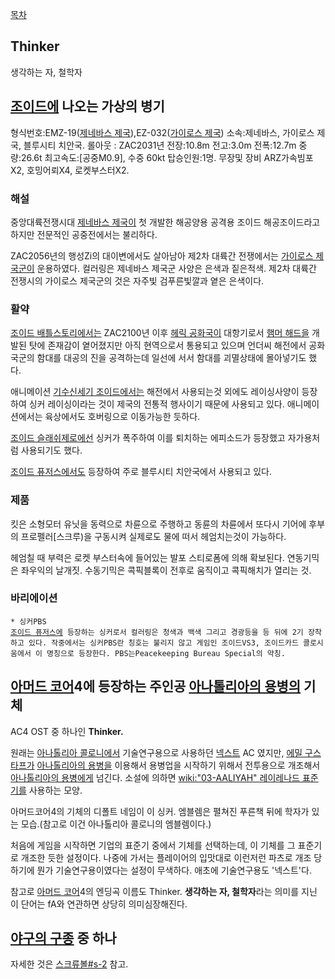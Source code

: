 [[목차]]
== Thinker ==
생각하는 자, 철학자

== [[조이드]]에 나오는 가상의 병기 ==
형식번호:EMZ-19([[제네바스 제국]]),EZ-032([[가이로스 제국]]) 소속:제네바스, 가이로스 제국, 블루시티 치안국.
롤아웃 : ZAC2031년 전장:10.8m 전고:3.0m 전폭:12.7m 중량:26.6t 최고속도:[공중M0.9], 수중 60kt 탑승인원:1명.
무장및 장비
ARZ가속빔포X2, 호밍어뢰X4, 로켓부스터X2.

=== 해설 ===
중앙대륙전쟁시대 [[제네바스 제국]]이 첫 개발한 해공양용 공격용 조이드 해공조이드라고 하지만 전문적인 공중전에서는 불리하다.

ZAC2056년의 행성Zi의 대이변에서도 살아남아 제2차 대륙간 전쟁에서는 [[가이로스 제국]]군이 운용하였다. 컬러링은 제네바스 제국군 사양은 은색과 짙은적색. 제2차 대륙간 전쟁시의 가이로스 제국군의 것은 자주빛 검푸른빛깔과 옅은 은색이다.

=== 활약 ===
[[조이드 배틀스토리]]에서는 ZAC2100년 이후 [[헤릭 공화국]]이 대항기로서 [[햄머 해드]]을 개발된 탓에 존재감이 옅어졌지만 아직 현역으로서 통용되고 있으며 언더씨 해전에서 공화국군의 함대를 대공의 진을 공격하는데 일선에 서서 함대를 괴멸상태에 몰아넣기도 했다.

애니메이션 [[기수신세기 조이드]]에서는 해전에서 사용되는것 외에도 레이싱사양이 등장하여 싱커 레이싱이라는 것이 제국의 전통적 행사이기 때문에 사용되고 있다. 애니메이션에서는 육상에서도 호버링으로 이동가능한 듯하다.

[[조이드 슬래쉬제로]]에선 싱커가 폭주하여 이를 퇴치하는 에피소드가 등장했고 자가용처럼 사용되기도 했다.

[[조이드 퓨저스]]에서도 등장하여 주로 블루시티 치안국에서 사용되고 있다.

=== 제품 ===
킷은 소형모터 유닛을 동력으로 차륜으로 주행하고 동륜의 차륜에서 또다시 기어에 후부의 프로펠러[스크루)을 구동시켜 실제로도 물에 떠서 헤엄치는것이 가능하다.

헤엄칠 때 부력은 로켓 부스터속에 들어있는 발포 스티로폼에 의해 확보된다. 연동기믹은 좌우익의 날개짓. 수동기믹은 콕픽블록이 전후로 움직이고 콕픽해치가 열리는 것.

=== 바리에이션 ===
 * 싱커PBS
 [[조이드 퓨저스]]에 등장하는 싱커로서 컬러링은 청색과 백색 그리고 경광등을 등 뒤에 2기 장착하고 있다. 작중에서는 싱커PBS란 칭호는 불리지 않고 게임인 조이드VS3, 조이드카드 콜로시움에서 이 명칭으로 등장한다. PBS는Peacekeeping Bureau Special의 약칭.


== [[아머드 코어]]4에 등장하는 주인공 [[아나톨리아의 용병]]의 기체 ==
{{{#!html
<object width="640" height="385"><param name="movie" value="http://www.youtube.com/v/JZcJ-Gc2NAc&color1=0xb1b1b1&color2=0xd0d0d0&hl=ko_KR&feature=player_embedded&fs=1"></param><param name="allowFullScreen" value="true"></param><param name="allowScriptAccess" value="always"></param><embed src="http://www.youtube.com/v/JZcJ-Gc2NAc&color1=0xb1b1b1&color2=0xd0d0d0&hl=ko_KR&feature=player_embedded&fs=1" type="application/x-shockwave-flash" allowfullscreen="true" allowScriptAccess="always" width="640" height="385"></embed></object>
}}}
AC4 OST 중 하나인 '''Thinker.'''

원래는 [[아나톨리아 콜로니]]에서 기술연구용으로 사용하던 [[넥스트]] AC 였지만, [[에밀 구스타프]]가 [[아나톨리아의 용병]]을 이용해서 용병업을 시작하기 위해서 전투용으로 개조해서 [[아나톨리아의 용병]]에게 넘긴다. 소설에 의하면 [[wiki:"03-AALIYAH" 레이레나드 표준기]]를 사용하는 모양.

아머드코어4의 기체의 디폴트 네임이 이 싱커. 엠블렘은 펼쳐진 푸른책 뒤에 학자가 있는 모습.(참고로 이건 아나톨리아 콜로니의 엠블렘이다.)

처음에 게임을 시작하면 기업의 표준기 중에서 기체를 선택하는데, 이 기체를 그 표준기로 개조한 듯한 설정이다. 나중에 가서는 플레이어의 입맛대로 이런저런 파츠로 개조 당하기에 뭔가 기술연구용이였다는 설정이 무색하다. 애초에 기술연구용도 '넥스트'다.

참고로 [[아머드 코어]]4의 엔딩곡 이름도 Thinker. '''생각하는 자, 철학자'''라는 의미를 지닌 이 단어는 fA와 연관하면 상당히 의미심장해진다.

== [[야구의 구종]] 중 하나 ==
자세한 것은 [[스크류볼#s-2]] 참고.
